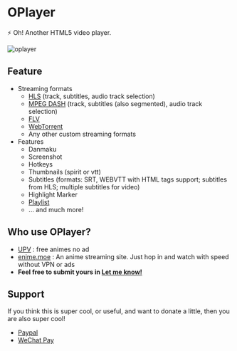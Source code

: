 # OPlayer

⚡ Oh! Another HTML5 video player.

![oplayer](https://github.com/shiyiya/oplayer/raw/main/oplayer.png)

## Feature

- Streaming formats
  - [HLS](./packages/hls) (track, subtitles, audio track selection)
  - [MPEG DASH](./packages/dash) (track, subtitles (also segmented), audio track selection)
  - [FLV](./packages/mpegts)
  - [WebTorrent](./packages/torrent)
  - Any other custom streaming formats
- Features
  - Danmaku
  - Screenshot
  - Hotkeys
  - Thumbnails (spirit or vtt)
  - Subtitles (formats: SRT, WEBVTT with HTML tags support; subtitles from HLS; multiple subtitles for video)
  - Highlight Marker
  - [Playlist](./packages/plugins/README.md#playlist)
  - ... and much more!

## Who use OPlayer?

- [UPV](https://web.月色真美.life) : free animes no ad
- [enime.moe](https://enime.moe) : An anime streaming site. Just hop in and watch with speed without VPN or ads
- **Feel free to submit yours in [Let me know!](https://github.com/shiyiya/oplayer/issues/new)**

## Support

If you think this is super cool, or useful, and want to donate a little, then you are also super cool!

- [Paypal](https://www.paypal.com/paypalme/ShiYiYa)
- [WeChat Pay](https://www.oaii.me/wechat_donate.png)
